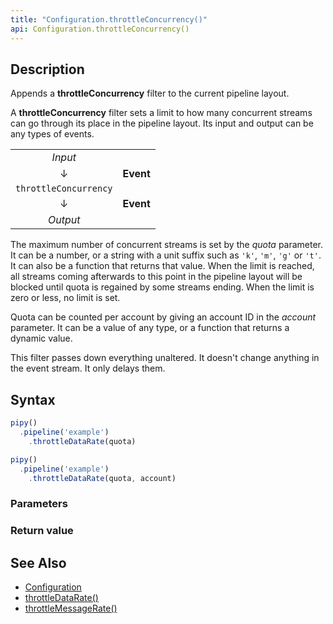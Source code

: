 ```yaml
---
title: "Configuration.throttleConcurrency()"
api: Configuration.throttleConcurrency()
---
```


## Description

Appends a **throttleConcurrency** filter to the current pipeline layout.

A **throttleConcurrency** filter sets a limit to how many concurrent streams can go through its place in the pipeline layout. Its input and output can be any types of events.

|                       |           |
|:---------------------:|:---------:|
| _Input_               |           |
| ↓                     | **Event** |
| `throttleConcurrency` |           |
| ↓                     | **Event** |
| _Output_              |           |

The maximum number of concurrent streams is set by the _quota_ parameter. It can be a number, or a string with a unit suffix such as `'k'`, `'m'`, `'g'` or `'t'`. It can also be a function that returns that value. When the limit is reached, all streams coming afterwards to this point in the pipeline layout will be blocked until quota is regained by some streams ending. When the limit is zero or less, no limit is set.

Quota can be counted per account by giving an account ID in the _account_ parameter. It can be a value of any type, or a function that returns a dynamic value.

This filter passes down everything unaltered. It doesn't change anything in the event stream. It only delays them.

## Syntax

``` js
pipy()
  .pipeline('example')
    .throttleDataRate(quota)

pipy()
  .pipeline('example')
    .throttleDataRate(quota, account)
```

### Parameters

<Parameters/>

### Return value

<ReturnValue/>

## See Also

* [Configuration](/reference/api/Configuration)
* [throttleDataRate()](/reference/api/Configuration/throttleDataRate)
* [throttleMessageRate()](/reference/api/Configuration/throttleMessageRate)
